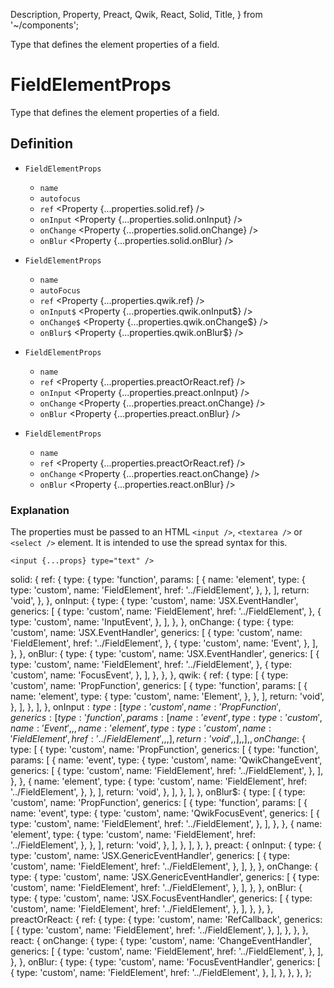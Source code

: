   Description,
  Property,
  Preact,
  Qwik,
  React,
  Solid,
  Title,
} from '~/components';

<Title>FieldElementProps</Title>
<Description>Type that defines the element properties of a field.</Description>

# FieldElementProps

Type that defines the element properties of a field.

## Definition

<Solid block>

- `FieldElementProps` <Property type="object" />
  - `name` <Property type="string" />
  - `autofocus` <Property type="boolean" />
  - `ref` <Property {...properties.solid.ref} />
  - `onInput` <Property {...properties.solid.onInput} />
  - `onChange` <Property {...properties.solid.onChange} />
  - `onBlur` <Property {...properties.solid.onBlur} />

</Solid>

<Qwik block>

- `FieldElementProps` <Property type="object" />
  - `name` <Property type="string" />
  - `autoFocus` <Property type="boolean" />
  - `ref` <Property {...properties.qwik.ref} />
  - `onInput$` <Property {...properties.qwik.onInput$} />
  - `onChange$` <Property {...properties.qwik.onChange$} />
  - `onBlur$` <Property {...properties.qwik.onBlur$} />

</Qwik>

<Preact block>

- `FieldElementProps` <Property type="object" />
  - `name` <Property type="string" />
  - `ref` <Property {...properties.preactOrReact.ref} />
  - `onInput` <Property {...properties.preact.onInput} />
  - `onChange` <Property {...properties.preact.onChange} />
  - `onBlur` <Property {...properties.preact.onBlur} />

</Preact>

<React block>

- `FieldElementProps` <Property type="object" />
  - `name` <Property type="string" />
  - `ref` <Property {...properties.preactOrReact.ref} />
  - `onChange` <Property {...properties.react.onChange} />
  - `onBlur` <Property {...properties.react.onBlur} />

</React>

### Explanation

The properties must be passed to an HTML `<input />`, `<textarea />` or `<select />` element. It is intended to use the spread syntax for this.

```tsx
<input {...props} type="text" />
```

  solid: {
    ref: {
      type: {
        type: 'function',
        params: [
          {
            name: 'element',
            type: {
              type: 'custom',
              name: 'FieldElement',
              href: '../FieldElement',
            },
          },
        ],
        return: 'void',
      },
    },
    onInput: {
      type: {
        type: 'custom',
        name: 'JSX.EventHandler',
        generics: [
          {
            type: 'custom',
            name: 'FieldElement',
            href: '../FieldElement',
          },
          {
            type: 'custom',
            name: 'InputEvent',
          },
        ],
      },
    },
    onChange: {
      type: {
        type: 'custom',
        name: 'JSX.EventHandler',
        generics: [
          {
            type: 'custom',
            name: 'FieldElement',
            href: '../FieldElement',
          },
          {
            type: 'custom',
            name: 'Event',
          },
        ],
      },
    },
    onBlur: {
      type: {
        type: 'custom',
        name: 'JSX.EventHandler',
        generics: [
          {
            type: 'custom',
            name: 'FieldElement',
            href: '../FieldElement',
          },
          {
            type: 'custom',
            name: 'FocusEvent',
          },
        ],
      },
    },
  },
  qwik: {
    ref: {
      type: [
        {
          type: 'custom',
          name: 'PropFunction',
          generics: [
            {
              type: 'function',
              params: [
                {
                  name: 'element',
                  type: {
                    type: 'custom',
                    name: 'Element',
                  },
                },
              ],
              return: 'void',
            },
          ],
        },
      ],
    },
    onInput$: {
      type: [
        {
          type: 'custom',
          name: 'PropFunction',
          generics: [
            {
              type: 'function',
              params: [
                {
                  name: 'event',
                  type: {
                    type: 'custom',
                    name: 'Event',
                  },
                },
                {
                  name: 'element',
                  type: {
                    type: 'custom',
                    name: 'FieldElement',
                    href: '../FieldElement',
                  },
                },
              ],
              return: 'void',
            },
          ],
        },
      ],
    },
    onChange$: {
      type: [
        {
          type: 'custom',
          name: 'PropFunction',
          generics: [
            {
              type: 'function',
              params: [
                {
                  name: 'event',
                  type: {
                    type: 'custom',
                    name: 'QwikChangeEvent',
                    generics: [
                      {
                        type: 'custom',
                        name: 'FieldElement',
                        href: '../FieldElement',
                      },
                    ],
                  },
                },
                {
                  name: 'element',
                  type: {
                    type: 'custom',
                    name: 'FieldElement',
                    href: '../FieldElement',
                  },
                },
              ],
              return: 'void',
            },
          ],
        },
      ],
    },
    onBlur$: {
      type: [
        {
          type: 'custom',
          name: 'PropFunction',
          generics: [
            {
              type: 'function',
              params: [
                {
                  name: 'event',
                  type: {
                    type: 'custom',
                    name: 'QwikFocusEvent',
                    generics: [
                      {
                        type: 'custom',
                        name: 'FieldElement',
                        href: '../FieldElement',
                      },
                    ],
                  },
                },
                {
                  name: 'element',
                  type: {
                    type: 'custom',
                    name: 'FieldElement',
                    href: '../FieldElement',
                  },
                },
              ],
              return: 'void',
            },
          ],
        },
      ],
    },
  },
  preact: {
    onInput: {
      type: {
        type: 'custom',
        name: 'JSX.GenericEventHandler',
        generics: [
          {
            type: 'custom',
            name: 'FieldElement',
            href: '../FieldElement',
          },
        ],
      },
    },
    onChange: {
      type: {
        type: 'custom',
        name: 'JSX.GenericEventHandler',
        generics: [
          {
            type: 'custom',
            name: 'FieldElement',
            href: '../FieldElement',
          },
        ],
      },
    },
    onBlur: {
      type: {
        type: 'custom',
        name: 'JSX.FocusEventHandler',
        generics: [
          {
            type: 'custom',
            name: 'FieldElement',
            href: '../FieldElement',
          },
        ],
      },
    },
  },
  preactOrReact: {
    ref: {
      type: {
        type: 'custom',
        name: 'RefCallback',
        generics: [
          {
            type: 'custom',
            name: 'FieldElement',
            href: '../FieldElement',
          },
        ],
      },
    },
  },
  react: {
    onChange: {
      type: {
        type: 'custom',
        name: 'ChangeEventHandler',
        generics: [
          {
            type: 'custom',
            name: 'FieldElement',
            href: '../FieldElement',
          },
        ],
      },
    },
    onBlur: {
      type: {
        type: 'custom',
        name: 'FocusEventHandler',
        generics: [
          {
            type: 'custom',
            name: 'FieldElement',
            href: '../FieldElement',
          },
        ],
      },
    },
  },
};
